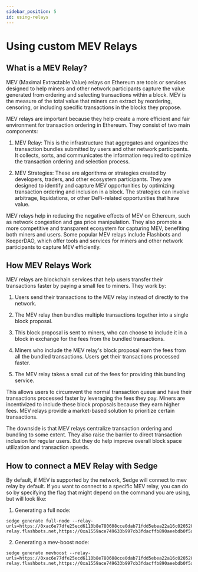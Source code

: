 ```yaml
---
sidebar_position: 5
id: using-relays
---
```


# Using custom MEV Relays

## What is a MEV Relay?

MEV (Maximal Extractable Value) relays on Ethereum are tools or services designed to help miners and other network
participants capture the value generated from ordering and selecting transactions within a block. MEV is the measure
of the total value that miners can extract by reordering, censoring, or including specific transactions in the blocks
they propose.

MEV relays are important because they help create a more efficient and fair environment for transaction ordering in
Ethereum. They consist of two main components:

1. MEV Relay: This is the infrastructure that aggregates and organizes the transaction bundles submitted by users and
other network participants. It collects, sorts, and communicates the information required to optimize the transaction
ordering and selection process.

2. MEV Strategies: These are algorithms or strategies created by developers, traders, and other ecosystem participants.
They are designed to identify and capture MEV opportunities by optimizing transaction ordering and inclusion in a block.
The strategies can involve arbitrage, liquidations, or other DeFi-related opportunities that have value.

MEV relays help in reducing the negative effects of MEV on Ethereum, such as network congestion and gas price manipulation.
They also promote a more competitive and transparent ecosystem for capturing MEV, benefiting both miners and users.
Some popular MEV relays include Flashbots and KeeperDAO, which offer tools and services for miners and other network
participants to capture MEV efficiently.

## How MEV Relays Work

MEV relays are blockchain services that help users transfer their transactions faster by paying a small fee to miners. They work by:

1. Users send their transactions to the MEV relay instead of directly to the network.

2. The MEV relay then bundles multiple transactions together into a single block proposal.

3. This block proposal is sent to miners, who can choose to include it in a block in exchange for the fees from the
bundled transactions.

4. Miners who include the MEV relay's block proposal earn the fees from all the bundled transactions. Users get
their transactions processed faster.

5. The MEV relay takes a small cut of the fees for providing this bundling service.

This allows users to circumvent the normal transaction queue and have their transactions processed faster by leveraging
the fees they pay. Miners are incentivized to include these block proposals because they earn higher fees. MEV relays
provide a market-based solution to prioritize certain transactions.

The downside is that MEV relays centralize transaction ordering and bundling to some extent. They also raise the barrier
to direct transaction inclusion for regular users. But they do help improve overall block space utilization and
transaction speeds.

## How to connect a MEV Relay with Sedge

By default, if MEV is supported by the network, Sedge will connect to mev relay by default. If you want to connect to a
specific MEV relay, you can do so by specifying the flag that might depend on the command you are using, but will look
like:
1. Generating a full node:
```
sedge generate full-node --relay-urls=https://0xac6e77dfe25ecd6110b8e780608cce0dab71fdd5ebea22a16c0205200f2f8e2e3ad3b71d3499c54ad14d6c21b41a37ae@boost-relay.flashbots.net,https://0xa1559ace749633b997cb3fdacffb890aeebdb0f5a3b6aaa7eeeaf1a38af0a8fe88b9e4b1f61f236d2e64d95733327a62@relay.ultrasound.money
```

2. Generating a mev-boost node:
```
sedge generate mevboost --relay-urls=https://0xac6e77dfe25ecd6110b8e780608cce0dab71fdd5ebea22a16c0205200f2f8e2e3ad3b71d3499c54ad14d6c21b41a37ae@boost-relay.flashbots.net,https://0xa1559ace749633b997cb3fdacffb890aeebdb0f5a3b6aaa7eeeaf1a38af0a8fe88b9e4b1f61f236d2e64d95733327a62@relay.ultrasound.money
```
